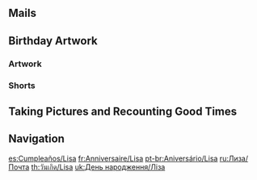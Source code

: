 {{BirthdayIntro|Lisa}}

==Mails==
{{Mails by Category Table|Lisa Birthday Mails|noheader=1}}

==Birthday Artwork==
===Artwork===
{{Artwork by Category Table
|Character Birthday Artwork
|category = Lisa Birthday Artwork
|header = Lisa's Birthday Artwork
}}

===Shorts===
{{Artwork by Category Table
|Character Shorts
|category = Lisa Birthday Artwork
|header = Lisa's Birthday Shorts
}}

==Taking Pictures and Recounting Good Times==
{{Transclude|Taking Pictures and Recounting Good Times/Story/Lisa|Stories|main=1|top=1}}

==Navigation==
{{Character Navbox|prelink=1|link type=Birthday}}

[[es:Cumpleaños/Lisa]]
[[fr:Anniversaire/Lisa]]
[[pt-br:Aniversário/Lisa]]
[[ru:Лиза/Почта]]
[[th:วันเกิด/Lisa]]
[[uk:День народження/Ліза]]